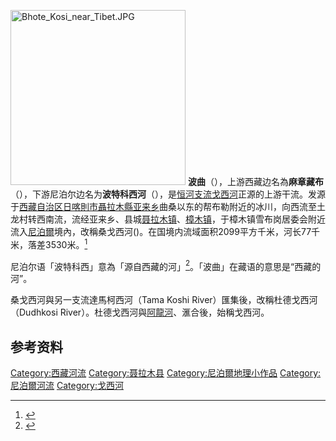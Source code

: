 {{Infobox river 
 |river_name  = 波特科西河
 |image_name  = The Friendship Bridge connecting China with Nepal cropped.jpg
 |image_size  = 
 |caption     = 樟木口岸波曲上的中尼友谊桥
 |image_map   =
 |map_size    = 
 |map_caption = 
 |origin      = [[西藏|西藏]]
 |mouth       = [[桑科西河|桑科西河]]<br>{{coord|27.712|N|85.765|E|format=DMS}}
 |basin_countries = [[尼泊爾|尼泊爾]]
 |progression = 
 |length      = 
 |elevation   = 
 |mouth_elevation = 
 |discharge   = 
 |watershed   = 
 |right_tribs = 
}}
[[File:Bhote_Kosi_near_Tibet.JPG|280px]]
'''波曲'''（{{bo|བོད་ཆུ}}），上游西藏边名為'''麻章藏布'''（{{bo|མ་གཙང་གཙང་པོ།}}），下游尼泊尔边名为'''波特科西河'''（{{lang-ne|भोटे कोशी|translit=Bhote Koshi}}），是[[恒河|恒河]][[支流|支流]][[戈西河|戈西河]]正源{{link-en|桑戈西河|Sun Kosi}}的上游干流。发源于[[西藏自治区|西藏自治区]][[日喀則市|日喀則市]][[聶拉木縣|聶拉木縣]][[亚来乡|亚来乡]]曲桑以东的帮布勒附近的冰川，向西流至土龙村转西南流，流经亚来乡、县城[[聂拉木镇|聂拉木镇]]、[[樟木镇|樟木镇]]，于樟木镇雪布岗居委会附近流入[[尼泊爾|尼泊爾]]境內，改稱桑戈西河({{tsl|en|Sunkoshi River|Sunkoshi _River}})。在国境内流域面积2099平方千米，河长77千米，落差3530米。<ref name="中国河湖大典">{{cite book zh |author=《[[中国河湖大典|中国河湖大典]]》编纂委员会 |title=《中国河湖大典·西南诸河卷》|format=M|edition=1 |location=北京 |publisher=中国水利水电出版社 |date=2014年11月 |pages=164页 |id= ISBN 978-7-5710-2699-0}}</ref>

尼泊尔语「波特科西」意為「源自西藏的河」<ref>{{cite web|url = http://www.nozomitrek.com/rafting-bhotekoshi.html|title = Rafting – Bhote Kosi River|work = |first = |last = |publisher = Nozomi Treks and Expedition|accessdate = 2010-05-23|deadurl = yes|archiveurl = https://web.archive.org/web/20110714203427/http://www.nozomitrek.com/rafting-bhotekoshi.html|archivedate = 2011-07-14}}</ref>。「波曲」在藏语的意思是“西藏的河”。

桑戈西河與另一支流達馬柯西河（Tama Koshi River）匯集後，改稱杜德戈西河（Dudhkosi River）。杜德戈西河與[[阿龍河|阿龍河]]、{{link-en|塔莫河|Tamur River}}滙合後，始稱戈西河。

==参考资料==
{{reflist}}

{{西南边境诸河}}

[[Category:西藏河流|Category:西藏河流]]
[[Category:聂拉木县|Category:聂拉木县]]
[[Category:尼泊爾地理小作品|Category:尼泊爾地理小作品]]
[[Category:尼泊爾河流|Category:尼泊爾河流]]
[[Category:戈西河|Category:戈西河]]